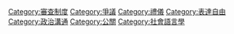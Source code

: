 {{Commons}}
{{Cat main}}
{{catrel|Category:语言争议}}

[[Category:審查制度|Category:審查制度]]
[[Category:爭議|Category:爭議]]
[[Category:禮儀|Category:禮儀]]
[[Category:表達自由|Category:表達自由]]
[[Category:政治溝通|Category:政治溝通]]
[[Category:公關|Category:公關]]
[[Category:社會語言學|Category:社會語言學]]